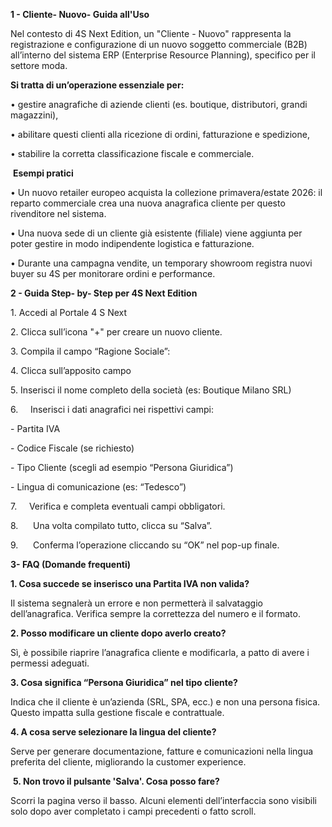 **1 - Cliente- Nuovo- Guida all'Uso**

Nel contesto di 4S Next Edition, un "Cliente - Nuovo" rappresenta la registrazione e configurazione di un nuovo soggetto commerciale (B2B) all’interno del sistema ERP (Enterprise Resource Planning), specifico per il settore moda.

**Si tratta di un’operazione essenziale per:**

• gestire anagrafiche di aziende clienti (es. boutique, distributori, grandi magazzini),

• abilitare questi clienti alla ricezione di ordini, fatturazione e spedizione,

• stabilire la corretta classificazione fiscale e commerciale.

 **Esempi pratici**

• Un nuovo retailer europeo acquista la collezione primavera/estate 2026: il reparto commerciale crea una nuova anagrafica cliente per questo rivenditore nel sistema.

• Una nuova sede di un cliente già esistente (filiale) viene aggiunta per poter gestire in modo indipendente logistica e fatturazione.

• Durante una campagna vendite, un temporary showroom registra nuovi buyer su 4S per monitorare ordini e performance.

**2 - Guida Step- by- Step per 4S Next Edition**

1\. Accedi al Portale 4 S Next

2\. Clicca sull’icona "+" per creare un nuovo cliente.

3\. Compila il campo “Ragione Sociale”:

4\. Clicca sull’apposito campo

5\. Inserisci il nome completo della società (es: Boutique Milano SRL)

6.     Inserisci i dati anagrafici nei rispettivi campi:

\- Partita IVA

\- Codice Fiscale (se richiesto)

\- Tipo Cliente (scegli ad esempio “Persona Giuridica”)

\- Lingua di comunicazione (es: “Tedesco”)

7.     Verifica e completa eventuali campi obbligatori.

8.      Una volta compilato tutto, clicca su “Salva”.

9.      Conferma l’operazione cliccando su “OK” nel pop-up finale.

**3- FAQ (Domande frequenti)**

**1. Cosa succede se inserisco una Partita IVA non valida?**

Il sistema segnalerà un errore e non permetterà il salvataggio dell’anagrafica. Verifica sempre la correttezza del numero e il formato.

**2. Posso modificare un cliente dopo averlo creato?**

Sì, è possibile riaprire l’anagrafica cliente e modificarla, a patto di avere i permessi adeguati.

**3. Cosa significa “Persona Giuridica” nel tipo cliente?**

Indica che il cliente è un’azienda (SRL, SPA, ecc.) e non una persona fisica. Questo impatta sulla gestione fiscale e contrattuale.

**4. A cosa serve selezionare la lingua del cliente?**

Serve per generare documentazione, fatture e comunicazioni nella lingua preferita del cliente, migliorando la customer experience.

 **5. Non trovo il pulsante 'Salva'. Cosa posso fare?**

Scorri la pagina verso il basso. Alcuni elementi dell’interfaccia sono visibili solo dopo aver completato i campi precedenti o fatto scroll.